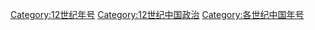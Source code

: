 [[Category:12世纪年号|Category:12世纪年号]]
[[Category:12世纪中国政治|Category:12世纪中国政治]]
[[Category:各世纪中国年号|Category:各世纪中国年号]]